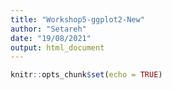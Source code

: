 ```yaml
---
title: "Workshop5-ggplot2-New"
author: "Setareh"
date: "19/08/2021"
output: html_document
---
```


```r
knitr::opts_chunk$set(echo = TRUE)
```

#
